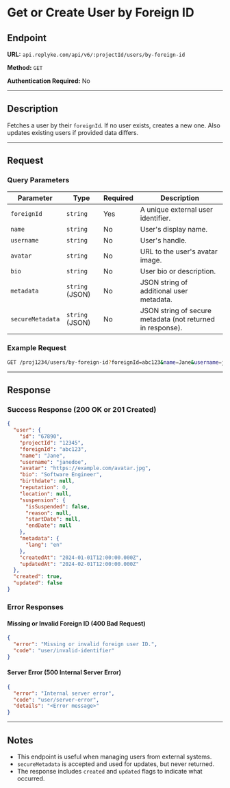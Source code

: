 # Get or Create User by Foreign ID

## Endpoint

**URL:** `api.replyke.com/api/v6/:projectId/users/by-foreign-id`

**Method:** `GET`

**Authentication Required:** No

---

## Description

Fetches a user by their `foreignId`. If no user exists, creates a new one. Also updates existing users if provided data differs.

---

## Request

### Query Parameters

| Parameter        | Type            | Required | Description                                                |
| ---------------- | --------------- | -------- | ---------------------------------------------------------- |
| `foreignId`      | `string`        | Yes      | A unique external user identifier.                         |
| `name`           | `string`        | No       | User's display name.                                       |
| `username`       | `string`        | No       | User's handle.                                             |
| `avatar`         | `string`        | No       | URL to the user's avatar image.                            |
| `bio`            | `string`        | No       | User bio or description.                                   |
| `metadata`       | `string` (JSON) | No       | JSON string of additional user metadata.                   |
| `secureMetadata` | `string` (JSON) | No       | JSON string of secure metadata (not returned in response). |

### Example Request

```sh
GET /proj1234/users/by-foreign-id?foreignId=abc123&name=Jane&username=janedoe&metadata={"lang":"en"}
```

---

## Response

### Success Response (200 OK or 201 Created)

```json
{
  "user": {
    "id": "67890",
    "projectId": "12345",
    "foreignId": "abc123",
    "name": "Jane",
    "username": "janedoe",
    "avatar": "https://example.com/avatar.jpg",
    "bio": "Software Engineer",
    "birthdate": null,
    "reputation": 0,
    "location": null,
    "suspension": {
      "isSuspended": false,
      "reason": null,
      "startDate": null,
      "endDate": null
    },
    "metadata": {
      "lang": "en"
    },
    "createdAt": "2024-01-01T12:00:00.000Z",
    "updatedAt": "2024-02-01T12:00:00.000Z"
  },
  "created": true,
  "updated": false
}
```

### Error Responses

#### Missing or Invalid Foreign ID (400 Bad Request)

```json
{
  "error": "Missing or invalid foreign user ID.",
  "code": "user/invalid-identifier"
}
```

#### Server Error (500 Internal Server Error)

```json
{
  "error": "Internal server error",
  "code": "user/server-error",
  "details": "<Error message>"
}
```

---

## Notes

- This endpoint is useful when managing users from external systems.
- `secureMetadata` is accepted and used for updates, but never returned.
- The response includes `created` and `updated` flags to indicate what occurred.
